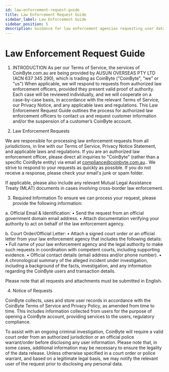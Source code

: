 ```yaml
---
id: law-enforcement-request-guide
title: Law Enforcement Request Guide
sidebar_label: Law Enforcement Guide
sidebar_position: 5
description: Guidance for law enforcement agencies requesting user data from CoinByte.
---
```



# Law Enforcement Request Guide

<!-- 原文内容从此插入。这里省略长篇正文 -->

1.	INTRODUCTION
As per our Terms of Service, the services of CoinByte.com.au are being provided by AUSUN OVERSEAS PTY LTD (ACN 637 345 290), which is trading as CoinByte ("CoinByte", "we" or "us") When applicable, we will respond to requests from authorized law enforcement officers, provided they present valid proof of authority. Each case will be reviewed individually, and we will cooperate on a case-by-case basis, in accordance with the relevant Terms of Service, our Privacy Notice, and any applicable laws and regulations. This Law Enforcement Request Guide outlines the process for authorized law enforcement officers to contact us and request customer information and/or the suspension of a customer’s CoinByte account.

2.	Law Enforcement Requests

We are responsible for processing law enforcement requests from all jurisdictions, in line with our Terms of Service, Privacy Notice Statement, and applicable laws and regulations.
If you are an authorized law enforcement officer, please direct all inquiries to "CoinByte" (rather than a specific CoinByte entity) via email at compliance@coinbyte.com.au.. We strive to respond to your requests as quickly as possible. If you do not receive a response, please check your email's junk or spam folder.

If applicable, please also include any relevant Mutual Legal Assistance Treaty (MLAT) documents in cases involving cross-border law enforcement.

3.	Required Information
To ensure we can process your request, please provide the following information:

a.	Official Email & Identification:
•	Send the request from an official government domain email address.
•	Attach documentation verifying your authority to act on behalf of the law enforcement agency.

b.	Court Order/Official Letter:
•	Attach a signed court order or an official letter from your law enforcement agency that includes the following details:
•	Full name of your law enforcement agency and the legal authority to make such requests in coordination with competent courts, including supporting evidence.
•	Official contact details (email address and/or phone number).
•	A chronological summary of the alleged incident under investigation, including a background of the facts, investigation, and any information regarding the CoinByte users and transaction details.  

Please note that all requests and attachments must be submitted in English.

4.	Notice of Requests

CoinByte collects, uses and store user records in accordance with the CoinByte Terms of Service and Privacy Policy, as amended from time to time. This includes information collected from users for the purpose of opening a CoinByte account, providing services to the users, regulatory compliance. 

To assist with an ongoing criminal investigation, CoinByte will require a valid court order from an authorized jurisdiction or an official police warrant/order before disclosing any user information. Please note that, in some cases, additional information may be necessary to ensure the legality of the data release. Unless otherwise specified in a court order or police warrant, and based on a legitimate legal basis, we may notify the relevant user of the request prior to disclosing any personal data.

<RelatedArticles category="legal" />
